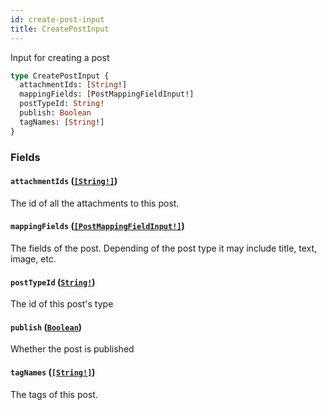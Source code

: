 ```yaml
---
id: create-post-input
title: CreatePostInput
---
```


Input for creating a post

```graphql
type CreatePostInput {
  attachmentIds: [String!]
  mappingFields: [PostMappingFieldInput!]
  postTypeId: String!
  publish: Boolean
  tagNames: [String!]
}
```

### Fields

#### `attachmentIds` ([`[String!]`](/graphql/scalars/string))

The id of all the attachments to this post.

#### `mappingFields` ([`[PostMappingFieldInput!]`](/graphql/inputs/post-mapping-field-input))

The fields of the post. Depending of the post type it may include title, text, image, etc.

#### `postTypeId` ([`String!`](/graphql/scalars/string))

The id of this post's type

#### `publish` ([`Boolean`](/graphql/scalars/boolean))

Whether the post is published

#### `tagNames` ([`[String!]`](/graphql/scalars/string))

The tags of this post.
